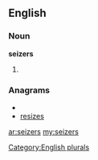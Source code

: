 ==English==

===Noun===
'''seizers'''

# {{plural of|[[seizer]]}}

===Anagrams===
* {{alphagram|eeirssz}}
* [[resizes#English|resizes]]

[[Category:English plurals]]

[[ar:seizers]]
[[my:seizers]]